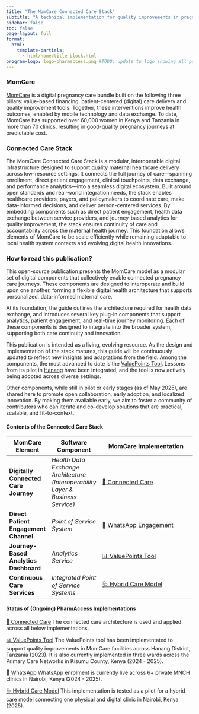 ```yaml
---
title: "The MomCare Connected Care Stack"
subtitle: "A technical implementation for quality improvements in pregnancy care."
sidebar: false
toc: false
page-layout: full
format:
  html:
    template-partials:
      - html/home/title-block.html
program-logo: logo-pharmaccess.png #TODO: update to logo showing all partners
---
```


### MomCare 

[MomCare](docs/momcare/narrative/momcare.qmd) is a digital pregnancy care bundle built on the following three pillars:  value-based financing, patient-centered (digital) care delivery and quality improvement tools. Together, these interventions improve health outcomes, enabled by mobile technology and data exchange. To date, MomCare has supported over 60,000 women in Kenya and Tanzania in more than 70 clinics, resulting in good-quality pregnancy journeys at predictable cost. 

### Connected Care Stack

The MomCare Connected Care Stack is a modular, interoperable digital infrastructure designed to support quality maternal healthcare delivery across low-resource settings. It connects the full journey of care—spanning enrollment, direct patient engagement, clinical touchpoints, data exchange, and performance analytics—into a seamless digital ecosystem. Built around open standards and real-world integration needs, the stack enables healthcare providers, payers, and policymakers to coordinate care, make data-informed decisions, and deliver person-centered services. By embedding components such as direct patient engagement, health data exchange between service providers, and journey-based analytics for quality improvement, the stack ensures continuity of care and accountability across the maternal health journey. This foundation allows elements of MomCare to be scale efficiently while remaining adaptable to local health system contexts and evolving digital health innovations.

### How to read this publication?

This open-source publication presents the MomCare model as a modular set of digital components that collectively enable connected pregnancy care journeys. These components are designed to interoperate and build upon one another, forming a flexible digital health architecture that supports personalized, data-informed maternal care.

At its foundation, the guide outlines the architecture required for health data exchange, and introduces several key plug-in components that support analytics, patient engagement, and real-time journey monitoring. Each of these components is designed to integrate into the broader system, supporting both care continuity and innovation.

This publication is intended as a living, evolving resource. As the design and implementation of the stack matures, this guide will be continuously updated to reflect new insights and adaptations from the field. Among the components, the most advanced to date is the [ValuePoints Tool](docs/vp/narrative/valuepoints.html). Lessons from its pilot in [Hanang](docs/vp/narrative/hanang.qmd) have been integrated, and the tool is now actively being adopted across diverse settings.

Other components, while still in pilot or early stages (as of May 2025), are shared here to promote open collaboration, early adoption, and localized innovation. By making them available early, we aim to foster a community of contributors who can iterate and co-develop solutions that are practical, scalable, and fit-to-context.

#### Contents of the Connected Care Stack

| **MomCare Element**                | **Software Component**                                                  | **MomCare Implementation**                                                                                                                               |
|-----------------------------------|-------------------------------------------------------------------------|----------------------------------------------------------------------------------------------------------------------------------------------------------|
| **Digitally Connected Care Journey** | *Health Data Exchange Architecture*  <br> _(Interoperability Layer & Business Service)_ | [🔗 Connected Care](/docs/mamatoto/index.qmd)                                                                                   |
| **Direct Patient Engagement Channel** | *Point of Service System*                                               | [💬 WhatsApp Engagement](docs/whatsapp/narrative.html)                                                                                                              |
| **Journey-Based Analytics Dashboard** | *Analytics Service*                                                     | [📊 ValuePoints Tool](docs/vp/narrative/valuepoints.html)                                |
| **Continuous Care Services**         | *Integrated Point of Service Systems*                                   | [🩺 Hybrid Care Model](docs/hybridcaremodel/narrative.html)                              |

#### Status of (Ongoing) PharmAccess Implementations

[🔗 Connected Care](/docs/mamatoto/index.qmd)
The connected care architecture is used and applied across all below implementations. 

[📊 ValuePoints Tool](docs/vp/narrative/valuepoints.html)
The ValuePoints tool has been implementated to support quality improvements in MomCare facilities across Hanang District, Tanzania (2023). It is also currently implemented in three wards across the Primary Care Networks in Kisumu County, Kenya (2024 - 2025). 

[💬 WhatsApp](docs/whatsapp/narrative.html)
WhatsApp enrolment is currently live across 6+ private MNCH clinics in Nairobi, Kenya (2024 - 2025).

[🩺 Hybrid Care Model](docs/hybridcaremodel/narrative.html) 
This implementation is tested as a pilot for a hybrid care model connecting one physical and digital clinic in Nairobi, Kenya (2025). 

